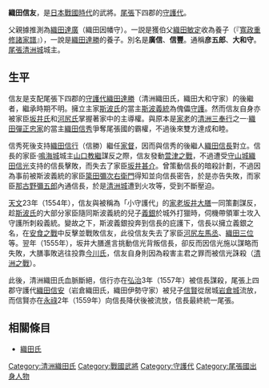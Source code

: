 {{unreferenced|time=2015-01-28T17:56:05+00:00}}
{{RoughTranslation}}
{{japanese|japanese=織田 信友|kana=おだ のぶとも|romaji=Oda Nobutomo}}
'''織田信友'''{{BD|？||1555年|5月10日|}}，是[[日本戰國時代|日本戰國時代]]的武將。[[尾張|尾張]]下四郡的[[守護代|守護代]]。

父親據推測為[[織田達廣|織田達廣]]（織田因幡守）。一説是獲伯父[[織田敏定|織田敏定]]收為養子（『[[寬政重修諸家譜|寬政重修諸家譜]]』），一說是[[織田達勝|織田達勝]]的養子。別名是'''廣信'''、'''信豐'''。通稱'''彦五郎'''、'''大和守'''。[[尾張|尾張]][[清洲城|清洲城]]城主。

== 生平 ==
信友是支配尾張下四郡的[[守護代|守護代]][[織田達勝|織田達勝]]（清洲織田氏，織田大和守家）的後繼者，繼承時期不明。擁立主家[[斯波氏|斯波氏]]的當主[[斯波義統|斯波義統]]為傀儡[[守護|守護]]。然而信友自身亦被家臣[[坂井氏|坂井氏]]和[[河尻氏|河尻氏]]掌握著家中的主導權。與原本是[[家老|家老]]的[[清洲三奉行|清洲三奉行]]之一‧[[彈正忠家|織田彈正忠家]]的當主[[織田信秀|織田信秀]]爭奪尾張國的霸權，不過後來雙方達成和睦。

信秀死後支持[[織田信行|織田信行]]（信勝）繼任[[家督|家督]]，因而與信秀的後繼人[[織田信長|織田信長]]對立。信長的家臣‧[[鳴海城|鳴海城]]城主[[山口教繼|山口教繼]]謀反之際，信友發動[[萱津之戰|萱津之戰]]，不過遭受[[守山城|守山城]][[織田信光|織田信光]]支持的信長擊敗，而失去了家臣[[坂井甚介|坂井甚介]]。曾策動信長的暗殺計劃，不過因為事前被斯波義統的家臣[[簗田彌次右衛門|簗田彌次右衛門]]得知並向信長密告，於是亦告失敗，而家臣[[那古野彌五郎|那古野彌五郎]]內通信長，於是[[清洲城|清洲城]]遭到火攻等，受到不斷壓迫。

[[天文_(後奈良天皇)|天文]]23年（1554年），信友與被稱為「小守護代」的[[家老|家老]][[坂井大膳|坂井大膳]]一同策劃謀反，趁[[斯波氏|斯波氏]]的大部分家臣隨同斯波義統的兒子[[斯波義銀|義銀]]於城外打獵時，伺機帶領軍士攻入守護所刺殺義統。變故之下，斯波義銀投奔到信長的庇護下，信長以擁立義銀之名，在[[安食之戰|安食之戰]]中反擊並戰敗信友，此役信友失去了家臣[[河尻左馬丞|河尻左馬丞]]、[[織田三位|織田三位]]等。翌年（1555年），坂井大膳進言挑動信光背叛信長，卻反而因信光施以謀略而失敗，大膳事敗逃往投靠[[今川氏|今川氏]]，信友自身則因為殺害主君之罪而被信光誅殺（[[清洲之戰|清洲之戰]]）。

此後，清洲織田氏血脈斷絕，信行亦在[[弘治_(後奈良天皇)|弘治]]3年（1557年）被信長謀殺，尾張上四郡守護代[[織田信安|織田信安]]（岩倉織田氏，織田伊勢守家）被兒子[[織田信賢|信賢]]從居城[[岩倉城|岩倉城]]流放，而信賢亦在[[永祿|永祿]]2年（1559年）向信長降伏後被流放，信長最終統一尾張。

== 相關條目 ==
*[[織田氏|織田氏]]

{{織田氏歷代當主|織田大和守家}}
[[Category:清洲織田氏|Category:清洲織田氏]]
[[Category:戰國武將|Category:戰國武將]]
[[Category:守護代|Category:守護代]]
[[Category:尾張國出身人物|Category:尾張國出身人物]]